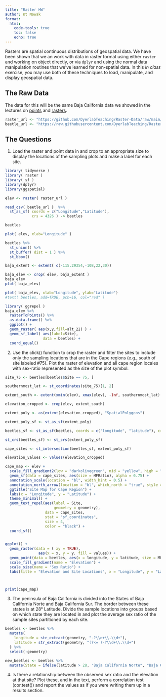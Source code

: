 ```yaml
---
title: "Raster HW"
author: Kt Nowak
format: 
  html:
    code-tools: true
    toc: false
    echo: true
---
```


Rasters are spatial continuous distributions of geospatial data.  We have been shown that we an work with data in raster format using either `raster` and working on object directly, or via `dplyr` and using the normal data manipulation routines that we've learned for non-spatial data.  In this *in class* exercise, you may use both of these techniques to load, manipulate, and display geospatial data.

## The Raw Data

The data for this will be the same Baja California data we showed in the lectures on [points](https://dyerlab.github.io/ENVS-Lectures/spatial/spatial_points/slides.html#1) and [rasters](https://dyerlab.github.io/ENVS-Lectures/spatial/rasters/slides.html#1).  

```r
raster_url <- "https://github.com/DyerlabTeaching/Raster-Data/raw/main/data/alt_22.tif"
beetle_url <- "https://raw.githubusercontent.com/DyerlabTeaching/Raster-Data/main/data/AraptusDispersalBias.csv"
```


## The Questions

1. Load the raster and point data in and crop to an appropriate size to display the locations of the sampling plots and make a label for each site.

```r
library( tidyverse )
library( raster )
library( sf ) 
library(dplyr)
library(ggspatial)

elev <- raster( raster_url )

read_csv( beetle_url )  %>% 
  st_as_sf( coords = c("Longitude","Latitude"), 
            crs = 4326 ) -> beetles 

beetles
```



```r
plot( elev, xlab="Longitude" )
```


```r
beetles %>%
  st_union() %>%
  st_buffer( dist = 1 ) %>%
  st_bbox() 

baja_extent <- extent( c(-115.29354,-108,22,30))

baja_elev <- crop( elev, baja_extent )
baja_elev
plot( baja_elev) 

```


```r
plot( baja_elev, xlab="Longitude", ylab="Latitude")
#text( beetles, add=TRUE, pch=16, col="red" )
```


```r
library( ggrepel )
baja_elev %>%
  rasterToPoints() %>%
  as.data.frame() %>% 
  ggplot() +
  geom_raster( aes(x,y,fill=alt_22) ) +
  geom_sf_label( aes(label=Site), 
                 data = beetles) +
  coord_equal()
```




2. Use the click() function to crop the raster and filter the sites to include only the sampling locations that are in the Cape regions (e.g., south of site labeled #75).  Plot the raster of elevation and all cape region locales with sex-ratio represented as the size of the plot symbol.

```r

site_75 <- beetles[beetles$Site == 75, ]

southernmost_lat <- st_coordinates(site_75)[1, 2]

extent_south <- extent(xmin(elev), xmax(elev), -Inf, southernmost_lat)

elevation_cropped <- crop(elev, extent_south)

extent_poly <- as(extent(elevation_cropped), "SpatialPolygons")

extent_poly_sf <- st_as_sf(extent_poly)

beetles_sf <- st_as_sf(beetles, coords = c("longitude", "latitude"), crs = 4326)

st_crs(beetles_sf) <- st_crs(extent_poly_sf)

cape_sites <- st_intersection(beetles_sf, extent_poly_sf)

elevation_values <- values(elevation_cropped)

cape_map <- elev + 
  scale_fill_gradient2(low = "darkolivegreen", mid = "yellow", high = "brown", midpoint = 1000) +
  geom_sf(data = cape_sites, aes(size = MFRatio), alpha = 0.75) + 
  annotation_scale(location = "bl", width_hint = 0.5) +
  annotation_north_arrow(location = "bl", which_north = "true", style = north_arrow_fancy_orienteering()) +
  ggtitle("Site Map for Cape Region") +
  labs(x = "Longitude", y = "Latitude") +
  theme_minimal() +
  geom_text_repel(aes(label = Site,
                      geometry = geometry),
                  data = cape_sites,
                  stat = "sf_coordinates", 
                  size = 4, 
                  color = "black") + 
  coord_sf()


ggplot() +
  geom_raster(data = ( xy = TRUE), 
               aes(x = x, y = y, fill = values)) +
  geom_point(data = beetles, aes(x = longitude, y = latitude, size = MFRatio, color = SexRatio)) +
  scale_fill_gradient(name = "Elevation") +
  scale_size(name = "Sex Ratio") +
  labs(title = "Elevation and Site Locations", x = "Longitude", y = "Latitude")



print(cape_map)

```

3. The peninsula of Baja California is divided into the States of Baja California Norte and Baja California Sur. The border between these states is at 28° Latitude. Divide the sample locations into groups based on which state they are located in and plot the average sex ratio of the sample sites partitioned by each site.  

```r

beetles <- beetles %>%
  mutate(
    longitude = str_extract(geometry, "-?\\d+\\.\\d+"),
    latitude = str_extract(geometry, "(?<= )-?\\d+\\.\\d+")
  ) %>%
  select(-geometry)

new_beetles <- beetles %>%
  mutate(State = ifelse(latitude > 28, "Baja California Norte", "Baja California Sur"))


```

4. Is there a relationship between the observed sex ratio and the elevation at that site?  Plot these, and in the text, perform a correlation test (cor.test()) and report the values as if you were writing them up in a results section.

